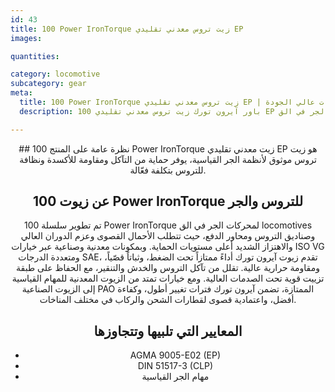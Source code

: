 ```yaml
---
id: 43
title: 100 Power IronTorque زيت تروس معدني تقليدي EP
images:

quantities:

category: locomotive
subcategory: gear
meta:
  title: 100 Power IronTorque زيت تروس معدني تقليدي EP | زيت تروس وجر للقطارات عالي الجودة
  description: 100 باور آيرون تورك زيت تروس معدني تقليدي EP هو زيت تشحيم معدني عالي الأداء لأنظمة الجر في الق locomotives وصناديق التروس ومحاور الدفع. يوفر حماية ممتازة من التآكل ومقاومة للأكسدة واستقراراً حرارياً تحت الأحمال الشديدة والاهتزاز وعزم الدوران العالي. يتوافق مع AGMA 9005-E02 وDIN 51517-3 ومتطلبات مهام الجر القياسية. متوفر بخيارات ISO VG ومتعدد الدرجات SAE لعمليات الشحن والركاب بثقة.

---
```


<Header>
  ## نظرة عامة على المنتج
100 Power IronTorque زيت معدني تقليدي EP هو زيت تروس موثوق
لأنظمة الجر القياسية، يوفر حماية من التآكل ومقاومة للأكسدة
ونظافة للتروس بتكلفة فعّالة.

## عن زيوت 100 Power IronTorque للتروس والجر
تم تطوير سلسلة 100 Power IronTorque لمحركات الجر في الق locomotives وصناديق التروس ومحاور الدفع، حيث تتطلب الأحمال القصوى وعزم الدوران العالي والاهتزاز الشديد أعلى مستويات الحماية. وبمكونات معدنية وصناعية عبر خيارات ISO VG ومتعددة الدرجات SAE، تقدم زيوت آيرون تورك أداءً ممتازاً تحت الضغط، وثباتاً قصّياً، ومقاومة حرارية عالية. تقلل من تآكل التروس والخدش والتنقير، مع الحفاظ على طبقة تزييت قوية تحت الصدمات العالية. ومع خيارات تمتد من الزيوت المعدنية للمهام القياسية إلى الزيوت الصناعية PAO الممتازة، تضمن آيرون تورك فترات تغيير أطول، وكفاءة أفضل، واعتمادية قصوى لقطارات الشحن والركاب في مختلف المناخات.

  ## المعايير التي تلبيها وتتجاوزها
 - AGMA 9005-E02 (EP)
 - DIN 51517-3 (CLP)
 - مهام الجر القياسية

</Header>
